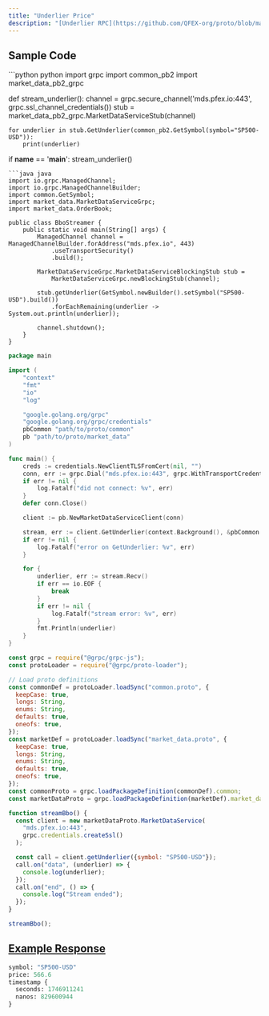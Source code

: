 ```yaml
---
title: "Underlier Price"
description: "[Underlier RPC](https://github.com/QFEX-org/proto/blob/main/market_data.proto#L12) provides a pulsed underlier price stream, aggregated over multiple exchanges. It is used in the funding calculation"
---
```


## Sample Code 

<CodeGroup>
```python python
import grpc
import common_pb2
import market_data_pb2_grpc

def stream_underlier():
    channel = grpc.secure_channel('mds.pfex.io:443', grpc.ssl_channel_credentials())
    stub = market_data_pb2_grpc.MarketDataServiceStub(channel)

    for underlier in stub.GetUnderlier(common_pb2.GetSymbol(symbol="SP500-USD")):
        print(underlier)

if __name__ == '__main__':
    stream_underlier()

````
```java java
import io.grpc.ManagedChannel;
import io.grpc.ManagedChannelBuilder;
import common.GetSymbol;
import market_data.MarketDataServiceGrpc;
import market_data.OrderBook;

public class BboStreamer {
    public static void main(String[] args) {
        ManagedChannel channel = ManagedChannelBuilder.forAddress("mds.pfex.io", 443)
            .useTransportSecurity()
            .build();

        MarketDataServiceGrpc.MarketDataServiceBlockingStub stub =
            MarketDataServiceGrpc.newBlockingStub(channel);

        stub.getUnderlier(GetSymbol.newBuilder().setSymbol("SP500-USD").build())
            .forEachRemaining(underlier -> System.out.println(underlier));

        channel.shutdown();
    }
}
````

```go go
package main

import (
    "context"
    "fmt"
    "io"
    "log"

    "google.golang.org/grpc"
    "google.golang.org/grpc/credentials"
    pbCommon "path/to/proto/common"
    pb "path/to/proto/market_data"
)

func main() {
    creds := credentials.NewClientTLSFromCert(nil, "")
    conn, err := grpc.Dial("mds.pfex.io:443", grpc.WithTransportCredentials(creds))
    if err != nil {
        log.Fatalf("did not connect: %v", err)
    }
    defer conn.Close()

    client := pb.NewMarketDataServiceClient(conn)

    stream, err := client.GetUnderlier(context.Background(), &pbCommon.GetSymbol{Symbol: "SP500-USD"})
    if err != nil {
        log.Fatalf("error on GetUnderlier: %v", err)
    }

    for {
        underlier, err := stream.Recv()
        if err == io.EOF {
            break
        }
        if err != nil {
            log.Fatalf("stream error: %v", err)
        }
        fmt.Println(underlier)
    }
}
```

```javascript node
const grpc = require("@grpc/grpc-js");
const protoLoader = require("@grpc/proto-loader");

// Load proto definitions
const commonDef = protoLoader.loadSync("common.proto", {
  keepCase: true,
  longs: String,
  enums: String,
  defaults: true,
  oneofs: true,
});
const marketDef = protoLoader.loadSync("market_data.proto", {
  keepCase: true,
  longs: String,
  enums: String,
  defaults: true,
  oneofs: true,
});
const commonProto = grpc.loadPackageDefinition(commonDef).common;
const marketDataProto = grpc.loadPackageDefinition(marketDef).market_data;

function streamBbo() {
  const client = new marketDataProto.MarketDataService(
    "mds.pfex.io:443",
    grpc.credentials.createSsl()
  );

  const call = client.getUnderlier({symbol: "SP500-USD"});
  call.on("data", (underlier) => {
    console.log(underlier);
  });
  call.on("end", () => {
    console.log("Stream ended");
  });
}

streamBbo();
```

</CodeGroup>

## [Example Response](https://github.com/QFEX-org/proto/blob/main/market_data.proto#L12)
```proto
symbol: "SP500-USD"
price: 566.6
timestamp {
  seconds: 1746911241
  nanos: 829600944
}
```
